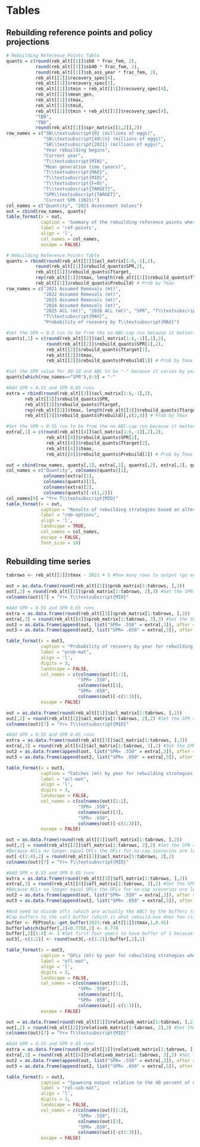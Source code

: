 \clearpage
# Tables

<!-- ## Rebuilding reference points and summary of alternatives -->

## Rebuilding reference points and policy projections

```r
# Rebuilding Reference Points Table
quants = c(round(reb_alt[[1]]$sb0 * frac_fem, 2),
		   round(reb_alt[[1]]$sb40 * frac_fem, 2),
		   round(reb_alt[[1]]$sb_ass_year * frac_fem, 2),
		   reb_alt[[1]]$recovery_spec[4],
		   reb_alt[[1]]$recovery_spec[3],
		   reb_alt[[1]]$tmin + reb_alt[[1]]$recovery_spec[4],
		   reb_alt[[1]]$mean_gen,
		   reb_alt[[1]]$tmax,
		   reb_alt[[1]]$tmid,
		   reb_alt[[1]]$tmin + reb_alt[[1]]$recovery_spec[4],
		   "TBD",
		   "TBD",
		   round(reb_alt[[1]]$spr_matrix[[1,2]],2))
row_names = c("SB\\textsubscript{0} (millions of eggs)",
              "SB\\textsubscript{40\\%} (millions of eggs)",
              "SB\\textsubscript{2021} (millions of eggs)",
              "Year rebuilding begins",
              "Current year",
              "T\\textsubscript{MIN}",
              "Mean generation time (years)",
              "T\\textsubscript{MAX}",
              "T\\textsubscript{MID}",
              "T\\textsubscript{F=0}",
              "T\\textsubscript{TARGET}",
              "SPR\\textsubscript{TARGET}",
              "Current SPR (2021)")
col_names = c("Quantity", "2021 Assessment Values")
out = cbind(row_names, quants)
table_format(x = out,
             caption = 'Summary of the rebuilding reference points where assumed 2024 removals were set to 6.23 mt.',
             label = 'ref-points',
             align = 'l',
             col_names = col_names,
             escape = FALSE)
```


<!-- ## Summary of alternatives -->

<!-- Base rebuilder -->
```r
# Rebuilding Reference Points Table
quants = rbind(round(reb_alt[[1]]$acl_matrix[1:6,-1],2),
		   round(reb_alt[[1]]$rebuild_quants$SPR,2),
		   reb_alt[[1]]$rebuild_quants$Ttarget,
		   rep(reb_alt[[1]]$tmax, length(reb_alt[[1]]$rebuild_quants$Ttarget)),
		   reb_alt[[1]]$rebuild_quants$Prebuild) # Prob by Tmax
row_names = c("2021 Assumed Removals (mt)", 
			  "2022 Assumed Removals (mt)",
			  "2023 Assumed Removals (mt)",
			  "2024 Assumed Removals (mt)",
			  "2025 ACL (mt)", "2026 ACL (mt)", "SPR", "T\\textsubscript{TARGET}", 
			  "T\\textsubscript{MAX}",
			  "Probability of recovery by T\\textsubscript{MAX}")

#Set the SPR = 0.5 run to be from the no-ABC-cap run because it matters
quants[,1] = c(round(reb_alt[[2]]$acl_matrix[1:6,-1][,1],2),
               round(reb_alt[[2]]$rebuild_quants$SPR[1],2),
               reb_alt[[2]]$rebuild_quants$Ttarget[1],
               reb_alt[[2]]$tmax,
               reb_alt[[2]]$rebuild_quants$Prebuild[1]) # Prob by Tmax

#Set the SPR value for 40-10 and ABC to be "-" because it varies by year
quants[which(row_names=="SPR"),8:9] = "-"

#Add SPR = 0.55 and SPR 0.65 runs
extra = rbind(round(reb_alt[[3]]$acl_matrix[1:6,-1],2),
	   reb_alt[[3]]$rebuild_quants$SPR,
	   reb_alt[[3]]$rebuild_quants$Ttarget,
	   rep(reb_alt[[3]]$tmax, length(reb_alt[[3]]$rebuild_quants$Ttarget)),
	   reb_alt[[3]]$rebuild_quants$Prebuild)[,c(2,4)] # Prob by Tmax

#Set the SPR = 0.55 run to be from the no-ABC-cap run because it matters
extra[,1] = c(round(reb_alt[[4]]$acl_matrix[1:6,-1][,2],2),
               reb_alt[[4]]$rebuild_quants$SPR[2],
               reb_alt[[4]]$rebuild_quants$Ttarget[2],
               reb_alt[[4]]$tmax,
               reb_alt[[4]]$rebuild_quants$Prebuild[2]) # Prob by Tmax

out = cbind(row_names, quants[,1], extra[,1], quants[,2], extra[,2], quants[,-c(1,2)])
col_names = c("Quantity", colnames(quants)[1], 
              colnames(extra)[1], 
              colnames(quants)[2], 
              colnames(extra)[2], 
              colnames(quants)[-c(1,2)])
col_names[9] = "Yr= T\\textsubscript{MID}"
table_format(x = out,
             caption = "Results of rebuilding strategies based on alternative SPR targets for 50 percent probability of recovery based on the assumed removals for 2021--2024, where 2024 removals were set to 6.23 mt. SPR for the ABC and 40-10 strategies is provided as a dash (-) because these strategies do not have a constant SPR value.",
             label = "reb-options",
             align = 'l',
             landscape = TRUE,
             col_names = col_names,
             escape = FALSE,
             font_size = 10)
```

\clearpage


## Rebuilding time series 

```r

tabrows <- reb_alt[[1]]$tmax - 2021 + 1 #how many rows to output (go out to Tmax)

out = as.data.frame(round(reb_alt[[1]]$prob_matrix[1:tabrows, ],3))
out[,2] = round(reb_alt[[2]]$prob_matrix[1:tabrows, 2],3) #Set the SPR = 0.5 run to be from the no-ABC-cap run
colnames(out)[7] = "Yr= T\\textsubscript{MID}"

#Add SPR = 0.55 and SPR 0.65 runs
extra = as.data.frame(round(reb_alt[[3]]$prob_matrix[1:tabrows, ],3))
extra[,3] = round(reb_alt[[4]]$prob_matrix[1:tabrows, 3],3) #Set the SPR = 0.55 run to be from the no-ABC-cap run
out2 = as.data.frame(append(out, list("SPR= .550" = extra[,3]), after = 2))
out3 = as.data.frame(append(out2, list("SPR= .650" = extra[,5]), after = 4))

table_format(x = out3,
             caption = "Probability of recovery by year for rebuilding strategies where assumed 2024 removals were set to 6.23 mt. Probabilities represent the proportion of simulations that reach the target biomass by the specified year.",
             label = "prob-mat",
             align = 'l',
             digits = 3,
             landscape = FALSE,
             col_names = c(colnames(out)[1:2], 
                           "SPR= .550", 
                           colnames(out)[3],
                           "SPR= .650", 
                           colnames(out)[-c(1:3)]),
             escape = FALSE)
```

\clearpage


```r
out = as.data.frame(round(reb_alt[[1]]$acl_matrix[1:tabrows, ],2))
out[,2] = round(reb_alt[[2]]$acl_matrix[1:tabrows, 2],2) #Set the SPR = 0.5 run to be from the no-ABC-cap run
colnames(out)[7] = "Yr= T\\textsubscript{MID}"

#Add SPR = 0.55 and SPR 0.65 runs
extra = as.data.frame(round(reb_alt[[3]]$acl_matrix[1:tabrows, ],2))
extra[,3] = round(reb_alt[[4]]$acl_matrix[1:tabrows, 3],2) #Set the SPR = 0.55 run to be from the no-ABC-cap run
out2 = as.data.frame(append(out, list("SPR= .550" = extra[,3]), after = 2))
out3 = as.data.frame(append(out2, list("SPR= .650" = extra[,5]), after = 4))

table_format(x = out3,
             caption = "Catches (mt) by year for rebuilding strategies. Catches in 2021--2023 for all strategies were set at values recommended by the Groundfish Management Team and catches in 2024 were set to 6.23 mt.",
             label = "acl-mat",
             align = 'l',
             digits = 3,
             landscape = FALSE,
             col_names = c(colnames(out)[1:2], 
                           "SPR= .550", 
                           colnames(out)[3],
                           "SPR= .650", 
                           colnames(out)[-c(1:3)]),
             escape = FALSE)
```

\clearpage


```r
out = as.data.frame(round(reb_alt[[1]]$ofl_matrix[1:tabrows, ],2))
out[,2] = round(reb_alt[[2]]$ofl_matrix[1:tabrows, 2],2) #Set the SPR = 0.5 run to be from the no-ABC-cap run
#Because ACLs no longer equal OFLs the OFLs for no-cap scenarios are less than acl's. Need to set values for the SPR = 0.5 run to be from the acl_matrix (with the exception of the first four fixed catch years).
out[-c(1:4),2] = round(reb_alt[[2]]$acl_matrix[5:tabrows, 2],2)
colnames(out)[7] = "Yr= T\\textsubscript{MID}"

#Add SPR = 0.55 and SPR 0.65 runs
extra = as.data.frame(round(reb_alt[[3]]$ofl_matrix[1:tabrows, ],2))
extra[,3] = round(reb_alt[[4]]$ofl_matrix[1:tabrows, 3],2) #Set the SPR = 0.55 run to be from the no-ABC-cap run
#Because ACLs no longer equal OFLs the OFLs for no-cap scenarios are less than acl's. However, the acl's do not reach the OFL levels as is the case for SPR = 0.5. Thus no need to set these to the acl_matrix like was done for SPR = 0.5
out2 = as.data.frame(append(out, list("SPR= .550" = extra[,3]), after = 2))
out3 = as.data.frame(append(out2, list("SPR= .650" = extra[,5]), after = 4))

#And need to divide ofls (which are actually the ABC) by the buffers (other than the SPR = 0.5 strategy, and first two years across runs)
#Cap buffers to the cat3 buffer (which is what rebuild.exe does too (sigma = 2.0))
buffer <- PEPtools::get_buffer(2021:reb_alt[[1]]$tmax,1,0.45)
buffer[which(buffer[,2]<0.778),2] <- 0.778
buffer[,2][1:4] <- 1 #Set first four years to have buffer of 1 because these years are fixed
out3[,-c(1:2)] <- round(out3[,-c(1:2)]/buffer[,2],2)

table_format(x = out3,
             caption = "OFLs (mt) by year for rebuilding strategies where assumed 2024 removals were set to 6.23 mt",
             label = "ofl-mat",
             align = 'l',
             digits = 3,
             landscape = FALSE,
             col_names = c(colnames(out)[1:2], 
                           "SPR= .550", 
                           colnames(out)[3],
                           "SPR= .650", 
                           colnames(out)[-c(1:3)]),
             escape = FALSE)
```

\clearpage


```r
out = as.data.frame(round(reb_alt[[1]]$relativeb_matrix[1:tabrows, ],2))
out[,2] = round(reb_alt[[2]]$relativeb_matrix[1:tabrows, 2],2) #Set the SPR = 0.5 run to be from the no-ABC-cap run
colnames(out)[7] = "Yr= T\\textsubscript{MID}"

#Add SPR = 0.55 and SPR 0.65 runs
extra = as.data.frame(round(reb_alt[[3]]$relativeb_matrix[1:tabrows, ],2))
extra[,3] = round(reb_alt[[4]]$relativeb_matrix[1:tabrows, 3],2) #Set the SPR = 0.55 run to be from the no-ABC-cap run
out2 = as.data.frame(append(out, list("SPR= .550" = extra[,3]), after = 2))
out3 = as.data.frame(append(out2, list("SPR= .650" = extra[,5]), after = 4))

table_format(x = out3,
             caption = "Spawning output relative to the 40 percent of unfished spawning output target by year for rebuilding strategies where assumed 2024 removals were set to 6.23 mt",
             label = "rel-ssb-mat",
             align = 'l',
             digits = 3,
             landscape = FALSE,
             col_names = c(colnames(out)[1:2], 
                           "SPR= .550", 
                           colnames(out)[3],
                           "SPR= .650",
                           colnames(out)[-c(1:3)]),
             escape = FALSE)
```

\clearpage
